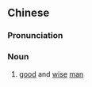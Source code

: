 ==Chinese==
{{zh-forms|s=贤哲}}

===Pronunciation===
{{zh-pron
|m=xiánzhé
|c=jin4 zit3
|mn=qz,xm,zz:hiân-tiat
|cat=n
}}

===Noun===
{{zh-noun}}

# [[good]] and [[wise]] [[man]]